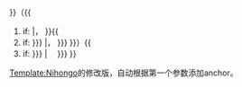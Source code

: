 {{{1}}}{{anchor| {{
#if:{{{anchor|}}}| {{{anchor}}}| {{{1}}} }} }}<span style="font-weight: normal">（{{lang| ja| {{{2}}} }}{{
#if:{{{3|}}} |，{{{3}}} }}{{
#if:{{{4| {{{extra|}}} }}} |，{{{4| {{{extra}}} }}} }}）{{
#if:{{{5| {{{extra2|}}} }}} |　{{{5| {{{extra2}}} }}} }}</span><noinclude>
[[Template:Nihongo]]的修改版，自动根据第一个参数添加anchor。
</noinclude>